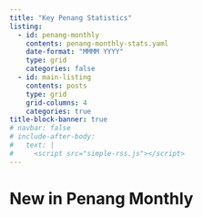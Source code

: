 ```yaml
---
title: "Key Penang Statistics"
listing:
  - id: penang-monthly
    contents: penang-monthly-stats.yaml
    date-format: "MMMM YYYY"
    type: grid
    categories: false
  - id: main-listing
    contents: posts
    type: grid
    grid-columns: 4
    categories: true    
title-block-banner: true
# navbar: false
# include-after-body:
#   text: |
#     <script src="simple-rss.js"></script>
---
```


::: {#main-listing}
:::


# New in Penang Monthly

::: {#penang-monthly}
:::


<!-- <div -->

<!--     data-rss-feed="https://www.theguardian.com/international/rss" -->

<!--     data-rss-link-titles="true" -->

<!--     data-rss-title-wrapper="h3" -->

<!--     data-rss-max="3"> -->

<!-- </div> -->
